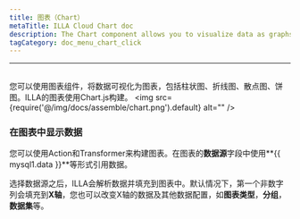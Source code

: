 ```yaml
---
title: 图表（Chart）
metaTitle: ILLA Cloud Chart doc
description: The Chart component allows you to visualize data as graphs and charts. It's built using Chart.js.
tagCategory: doc_menu_chart_click
---
```

---

## <Heading hidden>图表（Chart）</Heading>
您可以使用图表组件，将数据可视化为图表，包括柱状图、折线图、散点图、饼图。ILLA的图表使用Chart.js构建。
<img
  src={require('@/img/docs/assemble/chart.png').default}
  alt=""
/>

### 在图表中显示数据

您可以使用Action和Transformer来构建图表。在图表的**数据源**字段中使用**{{ mysql1.data }}**等形式引用数据。

选择数据源之后，ILLA会解析数据并填充到图表中。默认情况下，第一个非数字列会填充到**X轴**，您也可以改变X轴的数据及其他数据配置，如**图表类型**，**分组**，**数据集**等。

<img
  src='https://cdn.illacloud.com/official-website/img/docs/assemble/chart1.png'
  alt=""
/>

<img
  src='https://cdn.illacloud.com/official-website/img/docs/assemble/chart2.png'
  alt=""
/>
